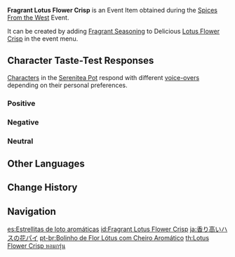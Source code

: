 {{Item Infobox
|id           = 101753
|image        = Item Fragrant Lotus Flower Crisp.png
|type         = Consumables
|group2       = Event Items
|invCategory  = Precious Items
|group        = Fragrant Dishes
|quality      = 3
|description  = A delicious dish with some extra seasoning! It gives off a titillating aroma... But whose tastes will this dish suit? Invite your friends, invite your pals &mdash; get them to try this new dish!
|source1      = [[Spices From the West]] Event
|event        = Spices From the West
}}
'''Fragrant Lotus Flower Crisp''' is an Event Item obtained during the [[Spices From the West]] Event.

It can be created by adding [[Fragrant Seasoning]] to Delicious [[Lotus Flower Crisp]] in the event menu.

==Character Taste-Test Responses==
[[Characters]] in the [[Serenitea Pot]] respond with different [[Spices From the West/Voice-Overs|voice-overs]] depending on their personal preferences.

===Positive===
{{Card List|Albedo,Arataki Itto,Diluc,Eula,Gorou,Kamisato Ayato,Raiden Shogun,Sangonomiya Kokomi,Sayu,Sucrose,Venti,Xingqiu,Yoimiya}}

===Negative===
{{Card List|Ganyu,Kujou Sara,Mona,Razor,Rosaria,Xinyan,Yelan}}

===Neutral===
{{Card List|Amber,Barbara,Beidou,Bennett,Chongyun,Diona,Fischl,Hu Tao,Jean,Kaedehara Kazuha,Kaeya,Kamisato Ayaka,Keqing,Klee,Lisa,Ningguang,Noelle,Qiqi,Shenhe,Tartaglia,Thoma,Xiangling,Xiao,Yae Miko,Yanfei,Yun Jin,Zhongli}}

==Other Languages==
{{Other Languages
|default_hidden = 1
|en      = Fragrant Lotus Flower Crisp
|zhs     = 香气四溢的莲花酥
|zhs_rm  = Xiāngqìsìyì de Liánhuā Sū
|zht     = 香氣四溢的蓮花酥
|zht_rm  = Xiāngqìsìyì de Liánhuā Sū
|ja      = 香り高いハスの花パイ
|ja_rm   = Kaoritakai Hasu no Hana Pai
|ko      = 향기로운 연꽃 파이
|ko_rm   = Hyanggiroun Yeonkkot Pai
|es      = Estrellitas de loto aromáticas
|fr      = Beignets lotus (parfumés)
|ru      = Ароматное печенье лотоса
|th      = Lotus Flower Crisp หอมกรุ่น
|th_rm   = Lotus Flower Crisp Hom Krun
|vi      = Bánh Hoa Sen Thơm Lừng
|de      = Duftender Knusperlotos
|id      = Fragrant Lotus Flower Crisp
|pt      = Bolinho de Flor Lótus com Cheiro Aromático
|tr      = Baharatlı Nilüfer Kızartması
|it      = Frittelle di loto fragranti
}}

==Change History==
{{Change History|2.6}}

==Navigation==
{{Precious Navbox|Item}}

[[es:Estrellitas de loto aromáticas]]
[[id:Fragrant Lotus Flower Crisp]]
[[ja:香り高いハスの花パイ]]
[[pt-br:Bolinho de Flor Lótus com Cheiro Aromático]]
[[th:Lotus Flower Crisp หอมกรุ่น]]